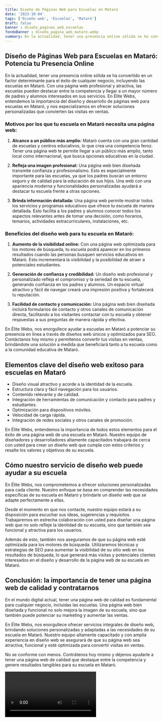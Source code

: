 ```yaml
---
title: Diseño de Páginas Web para Escuelas en Mataró
date: '2023-10-04'
tags: ['Diseño web', 'Escuelas', 'Mataró']
draft: false
banner : diseño_paginas_web_escuelas
fondoBanner : diseño_pagina_web_mataró.webp
summary: En la actualidad, tener una presencia online sólida se ha convertido en un factor determinante para el éxito de cualquier negocio, incluyendo las escuelas en Mataró. Con una página web profesional y atractiva, las escuelas pueden destacar entre la competencia y llegar a un mayor número de padres y alumnos interesados en sus servicios. En Élite Webs, entendemos la importancia del diseño y desarrollo de páginas web para escuelas en Mataró, y nos especializamos en ofrecer soluciones personalizadas que convierten las visitas en ventas.
---
```


## Diseño de Páginas Web para Escuelas en Mataró: Potencia tu Presencia Online

En la actualidad, tener una presencia online sólida se ha convertido en un factor determinante para el éxito de cualquier negocio, incluyendo las escuelas en Mataró. Con una página web profesional y atractiva, las escuelas pueden destacar entre la competencia y llegar a un mayor número de padres y alumnos interesados en sus servicios. En Élite Webs, entendemos la importancia del diseño y desarrollo de páginas web para escuelas en Mataró, y nos especializamos en ofrecer soluciones personalizadas que convierten las visitas en ventas.

### Motivos por los que tu escuela en Mataró necesita una página web:

1. **Alcance a un público más amplio:** Mataró cuenta con una gran cantidad de escuelas y centros educativos, lo que crea una competencia feroz. Tener una página web te permite llegar a un público más amplio, tanto local como internacional, que busca opciones educativas en la ciudad.

2. **Refleja una imagen profesional:** Una página web bien diseñada transmite confianza y profesionalismo. Esto es especialmente importante para las escuelas, ya que los padres buscan un entorno seguro y de calidad para la educación de sus hijos. Una web con una apariencia moderna y funcionalidades personalizadas ayudará a destacar tu escuela frente a otras opciones.

3. **Brinda información detallada:** Una página web permite mostrar todos los servicios y programas educativos que ofrece tu escuela de manera detallada. Esto facilita a los padres y alumnos conocer todos los aspectos relevantes antes de tomar una decisión, como horarios, temarios, actividades extracurriculares, instalaciones, etc.

### Beneficios del diseño web para tu escuela en Mataró:

1. **Aumento de la visibilidad online:** Con una página web optimizada para los motores de búsqueda, tu escuela podrá aparecer en los primeros resultados cuando las personas busquen servicios educativos en Mataró. Esto incrementará la visibilidad y la posibilidad de atraer a potenciales estudiantes.

2. **Generación de confianza y credibilidad:** Un diseño web profesional y personalizado refleja el compromiso y la seriedad de tu escuela, generando confianza en los padres y alumnos. Un espacio virtual atractivo y fácil de navegar creará una impresión positiva y fortalecerá tu reputación.

3. **Facilidad de contacto y comunicación:** Una página web bien diseñada incluirá formularios de contacto y otros canales de comunicación directa, facilitando a los visitantes contactar con tu escuela y obtener respuestas a sus preguntas de manera rápida y efectiva.

En Élite Webs, nos enorgullece ayudar a escuelas en Mataró a potenciar su presencia en línea a través de diseños web únicos y optimizados para SEO. Contáctanos hoy mismo y permítenos convertir tus visitas en ventas, brindándote una solución a medida que beneficiará tanto a tu escuela como a la comunidad educativa de Mataró.

<GifSeo />

<Cta />

## Elementos clave del diseño web exitoso para escuelas en Mataró

- Diseño visual atractivo y acorde a la identidad de la escuela.
- Estructura clara y fácil navegación para los usuarios.
- Contenido relevante y de calidad.
- Integración de herramientas de comunicación y contacto para padres y estudiantes.
- Optimización para dispositivos móviles.
- Velocidad de carga rápida.
- Integración de redes sociales y otros canales de promoción.

En Élite Webs, entendemos la importancia de todos estos elementos para el éxito de una página web de una escuela en Mataró. Nuestro equipo de diseñadores y desarrolladores altamente capacitados trabajará de cerca con usted para crear un diseño web que cumpla con estos criterios y resalte los valores y objetivos de su escuela.

## Cómo nuestro servicio de diseño web puede ayudar a su escuela

En Élite Webs, nos comprometemos a ofrecer soluciones personalizadas para cada cliente. Nuestro enfoque se basa en comprender las necesidades específicas de su escuela en Mataró y brindarle un diseño web que se adapte perfectamente a ellas.

Desde el momento en que nos contacte, nuestro equipo estará a su disposición para escuchar sus ideas, sugerencias y requisitos. Trabajaremos en estrecha colaboración con usted para diseñar una página web que no solo refleje la identidad de su escuela, sino que también sea funcional y atractiva para los usuarios.

Además de esto, también nos aseguramos de que su página web esté optimizada para los motores de búsqueda. Utilizaremos técnicas y estrategias de SEO para aumentar la visibilidad de su sitio web en los resultados de búsqueda, lo que generará más visitas y potenciales clientes interesados en el diseño y desarrollo de la página web de su escuela en Mataró.

## Conclusión: la importancia de tener una página web de calidad y contratarnos

En el mundo digital actual, tener una página web de calidad es fundamental para cualquier negocio, incluidas las escuelas. Una página web bien diseñada y funcional no solo mejora la imagen de su escuela, sino que también puede potenciar su marketing y aumentar las ventas.

En Élite Webs, nos enorgullece ofrecer servicios integrales de diseño web, brindando soluciones personalizadas y adaptadas a las necesidades de su escuela en Mataró. Nuestro equipo altamente capacitado y con amplia experiencia en diseño web se asegurará de que su página web sea atractiva, funcional y esté optimizada para convertir visitas en ventas.

No se conforme con menos. Contrátenos hoy mismo y déjenos ayudarle a tener una página web de calidad que destaque entre la competencia y genere resultados tangibles para su escuela en Mataró.

<Video />

<CtaBot job='Escuelas' city='Mataró'/>

<Gmaps query='Mataró+españa+maps' />